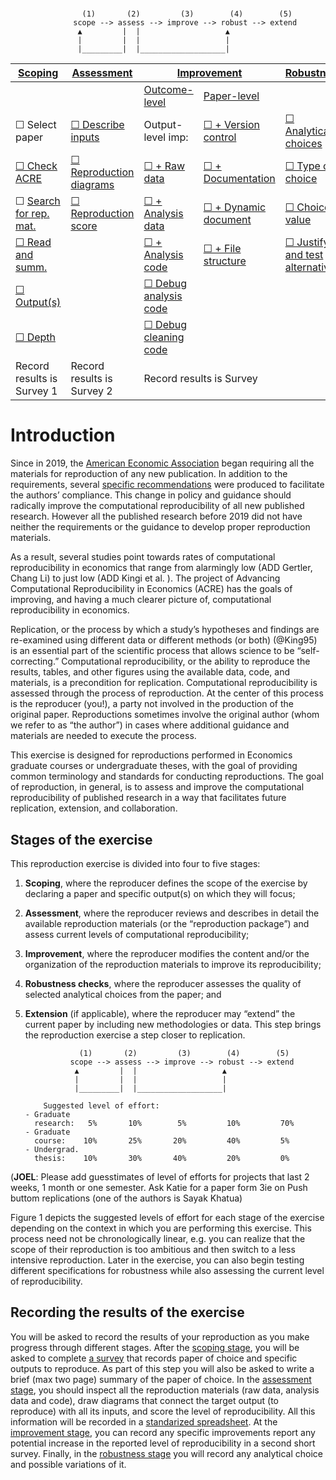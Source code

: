 #  {-}

                    (1)       (2)         (3)        (4)        (5)
                  scope --> assess --> improve --> robust --> extend
                   ▲         |  |                   ▲
                   |         |  |                   |
                   |_________|  |___________________|


<table><thead><tr><th>[Scoping](#scoping) </th><th>[Assessment](#assessment)</th><th colspan=2>[Improvement](#improvements)</th><th>[Robustness](#robust)</th><th>Extensions</th></tr></thead><tbody><tr><td></td><td></td><td>[Outcome-level](#improvements)</td><td>[Paper-level](#paper-level)</td></tr><tr><td>&#9744; Select paper</td><td>[&#9744; Describe inputs](#describe-inputs)</td><td>Output-level imp:</td><td>[&#9744; + Version control](#paper-level)</td><td>[&#9744; Analytical choices](#id-analy)</td><td>&#9744; New method</td></tr><tr><td>[&#9744; Check ACRE](#check-acre)</td><td>[&#9744; Reproduction diagrams](#diagram)</td><td>[&#9744; + Raw data](#rd)</td><td>[&#9744; + Documentation](#paper-level)</td><td>[&#9744; Type of choice](#id-type)</td><td>&#9744; New data</td></tr><tr><td>&#9744; [Search for rep. mat.](#verify-rep-mat)</td><td>[&#9744; Reproduction score](#score)</td><td>[&#9744; + Analysis data](#ad)</td><td>[&#9744; + Dynamic document](#paper-level)</td><td>[&#9744; Choice value](#id-val)</td><td>&#9744; New data</td></tr><tr><td>[&#9744;  Read and summ.](#read-summ)</td><td></td><td>[&#9744; + Analysis code](#ac)</td><td>[&#9744; + File structure](#paper-level)</td><td>[&#9744; Justify and test alternatives](#test-rob)</td><td></td></tr><tr><td>[&#9744; Output(s)](#outputs)</td><td></td><td>[&#9744; Debug analysis code](#dac)</td><td></td><td><td></td><td></td></tr><tr><td>[&#9744; Depth](#intensive)</td><td></td><td>[&#9744; Debug cleaning code](#dcc)</td><td></td><td></td><td></td></tr><tr><td>Record results is Survey 1</td><td>Record results is Survey 2</td><td colspan=2>Record results is Survey</td><td></td><td></td></tr></tbody></table>

# Introduction {#intro}

Since in 2019, the [American Economic Association](https://www.aeaweb.org/journals/policies/data-code/) began requiring all the materials for reproduction of any new publication. In addition to the requirements, several [specific recommendations](https://aeadataeditor.github.io/aea-de-guidance/) were produced to facilitate the authors' compliance. This change in policy and guidance should radically improve the computational reproducibility of all new published research. However all the published research before 2019 did not have neither the requirements or the guidance to develop proper reproduction materials.

As a result, several studies point towards rates of computational reproducibility in economics that range from alarmingly low (ADD Gertler, Chang Li) to just low (ADD Kingi et al. ). The project of Advancing Computational Reproducibility in Economics (ACRE) has the goals of improving, and having a much clearer picture of, computational reproducibility in economics.

Replication, or the process by which a study’s hypotheses and findings are re-examined using different data or different methods (or both) (@King95) is an essential part of the scientific process that allows science to be “self-correcting.” Computational reproducibility, or the ability to reproduce the results, tables, and other figures using the available data, code, and materials, is a precondition for replication. Computational reproducibility is assessed through the process of reproduction. At the center of this process is the reproducer (you!), a party not involved in the production of the original paper. Reproductions sometimes involve the original author (whom we refer to as “the author”) in cases where additional guidance and materials are needed to execute the process.  

This exercise is designed for reproductions performed in Economics graduate courses or undergraduate theses, with the goal of providing common terminology and standards for conducting reproductions. The goal of reproduction, in general, is to assess and improve the computational reproducibility of published research in a way that facilitates future replication, extension, and collaboration.   


## Stages of the exercise

This reproduction exercise is divided into four to five stages:   

1.	**Scoping**, where the reproducer defines the scope of the exercise by declaring a paper and specific output(s) on which they will focus;  
2.	**Assessment**, where the reproducer reviews and describes in detail the available reproduction materials (or the “reproduction package”) and assess current levels of computational reproducibility;  
3.	**Improvement**, where the reproducer modifies the content and/or the organization of the reproduction materials to improve its reproducibility;  
4.	**Robustness checks**, where the reproducer assesses the quality of selected analytical choices from the paper; and  
5.	**Extension** (if applicable), where the reproducer  may “extend” the current paper by including new methodologies or data. This step brings the reproduction exercise a step closer to replication.


    
                    (1)       (2)         (3)        (4)        (5)
                  scope --> assess --> improve --> robust --> extend
                   ▲         |  |                   ▲
                   |         |  |                   |
                   |_________|  |___________________|

            Suggested level of effort:
        - Graduate
          research:   5%       10%        5%         10%         70%
        - Graduate
          course:    10%       25%       20%         40%         5%
        - Undergrad.
          thesis:    10%       30%       40%         20%         0%

(**JOEL**: Please add guesstimates of level of efforts for projects that last 2 weeks, 1 month or one semester. Ask Katie for a paper form 3ie on Push buttom replications (one of the authors is Sayak Khatua)

Figure 1 depicts the suggested levels of effort for each stage of the exercise depending on the context in which you are performing this exercise. This process need not be chronologically linear, e.g. you can realize that the scope of their reproduction is too ambitious and then switch to a less intensive reproduction. Later in the exercise, you can also begin testing different specifications for robustness while also assessing the current level of reproducibility.

## Recording the results of the exercise

You will be asked to record the results of your reproduction as you make progress through different stages. After the [scoping stage](#scoping), you will be asked to complete [a survey](https://berkeley.qualtrics.com/jfe/form/SV_8hLHNI6LGSYchEN) that records paper of choice and specific outputs to reproduce. As part of this step you will also be asked to write a brief (max two page) summary of the paper of choice. In the [assessment stage](#assessment), you should inspect all the reproduction materials (raw data, analysis data and code), draw diagrams that connect the target output (to reproduce) with all its inputs, and score the level of reproducibility. All this information will be recorded in a [standarized spreadsheet](ADD LINK). At the [improvement  stage]((#improvements)), you can record any specific improvements report any potential increase in the reported level of reproducibility in a second short survey. Finally, in the [robustness stage](#robust) you will record any analytical choice and possible variations of it.
